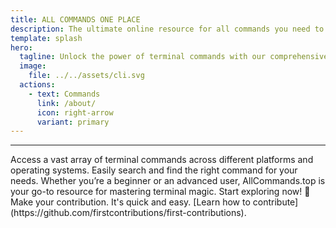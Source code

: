 ```yaml
---
title: ALL COMMANDS ONE PLACE
description: The ultimate online resource for all commands you need to know. Whether you are using Linux, Windows, Mac, or any other console command line.
template: splash
hero:
  tagline: Unlock the power of terminal commands with our comprehensive resource. Whether you’re a developer, sysadmin, or curious learner, we’ve gathered all the essential commands in one convenient location. From navigating file systems to managing processes, our curated collection covers it all.
  image:
    file: ../../assets/cli.svg
  actions:
    - text: Commands
      link: /about/
      icon: right-arrow
      variant: primary
---
```



---

<CardGrid>
	<Card title="Comprehensive Coverage" icon="pencil">
		 Access a vast array of terminal commands across different platforms and operating systems.
	</Card>
	<Card title="User-Friendly Interface" icon="add-document">
		Easily search and find the right command for your needs.
	</Card>
	<Card title="Boost Your Efficiency" icon="setting">
		Whether you’re a beginner or an advanced user, AllCommands.top is your go-to resource for mastering terminal magic. Start exploring now! 🚀
	</Card>
	<Card title="Open source project" icon="open-book">
		Make your contribution. It's quick and easy. [Learn how to contribute](https://github.com/firstcontributions/first-contributions).
	</Card>
</CardGrid>

